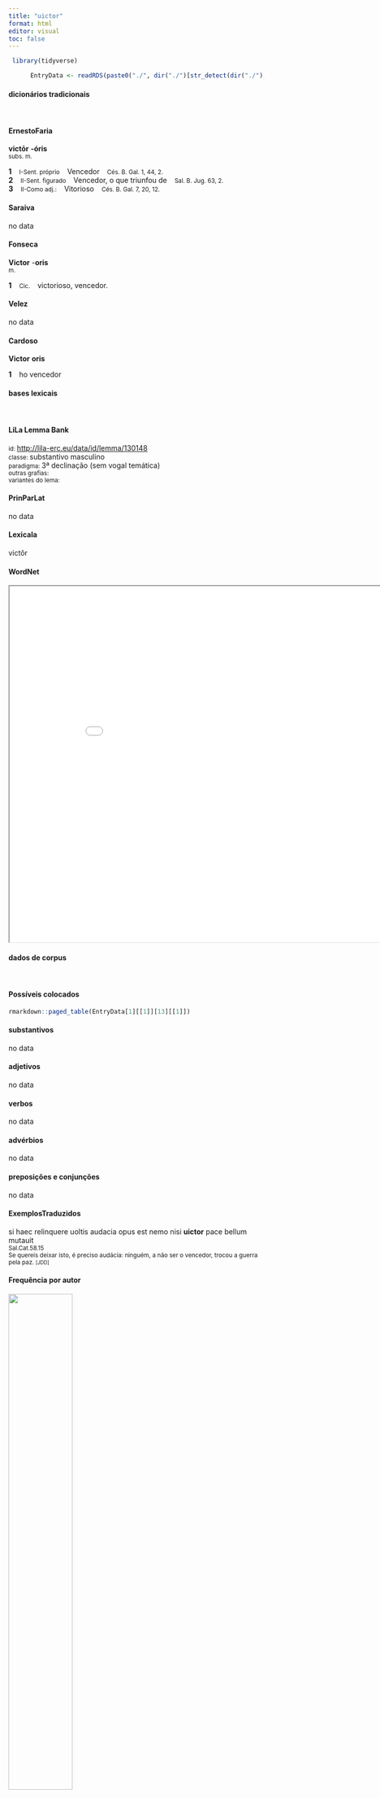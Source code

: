 ```yaml
---
title: "uictor"
format: html
editor: visual
toc: false
---
```



```r
 library(tidyverse) 

      EntryData <- readRDS(paste0("./", dir("./")[str_detect(dir("./"), "_xx117-105-99-116-111-114xx_.rds")]))

```


#### dicionários tradicionais

&emsp;




::: panel-tabset

#### ErnestoFaria

<b>victōr</b> <b>-óris</b> <br> <small>subs. m.</small> <br> <small></small>   <p> <b>1</b> &ensp; <small>I-Sent. próprio</small> &ensp; Vencedor &ensp; <small>Cés. B. Gal. 1, 44, 2.</small> <br> <b>2</b> &ensp; <small>II-Sent. figurado</small> &ensp; Vencedor, o que triunfou de &ensp; <small>Sal. B. Jug. 63, 2.</small> <br> <b>3</b> &ensp; <small>II-Como adj.:</small> &ensp; Vitorioso &ensp; <small>Cés. B. Gal. 7, 20, 12.</small> </p>




#### Saraiva

no data




#### Fonseca

<b>Victor</b> -<b>oris</b> <br> <small>m.</small>   <p> <b>1</b> &ensp; <small>Cic.</small> &ensp; victorioso, vencedor. </p>




#### Velez

no data




#### Cardoso

<b>Victor</b> <b>oris</b>   <p> <b>1</b> &ensp; ho vencedor </p>


:::



#### bases lexicais

&emsp;






::: panel-tabset

#### LiLa Lemma Bank

<small> id: </small> <a href=' http://lila-erc.eu/data/id/lemma/130148 ' target="_blank"> http://lila-erc.eu/data/id/lemma/130148 </a> <br>
<small> classe: </small> substantivo masculino   <br>
<small> paradigma: </small> 3ª declinação (sem vogal temática) <br>
<small> outras grafias: </small>  <br>
<small> variantes do lema: </small>  <br>





#### PrinParLat

no data




#### Lexicala

victŏr




#### WordNet

<iframe width='900' height='700' src='Media/Tree__xx117-105-99-116-111-114xx__sem_type_lexemes_pt.html'>

</iframe>


:::



#### dados de corpus

&emsp;




::: panel-tabset

#### Possíveis colocados

```r

rmarkdown::paged_table(EntryData[1][[1]][13][[1]])

```


#### substantivos

no data




#### adjetivos

no data




#### verbos

no data




#### advérbios

no data




#### preposições e conjunções

no data


:::



::: panel-tabset

#### ExemplosTraduzidos

<p> si haec relinquere uoltis audacia opus est nemo nisi <b>uictor</b> pace bellum mutauit <br> <small> Sal.Cat.58.15 <br> Se quereis deixar isto, é preciso audácia: ninguém, a não ser o vencedor, trocou a guerra pela paz. <small> [JDD] </small> </small> </p>





#### Frequência por autor

![](./Media/barchart__xx117-105-99-116-111-114xx__lemma_BY_author_Frequencies.webp){width=50% fig-alt='This charts plots the frequency of lemma by author_Frequencies. The Suetonius subcorpus registers the highest normalized frequency, with the value of 11.03 and an absolute frequency of 1. The Sallustius subcorpus follows, with a normalized frequency of 6.49 and an absolute frequency of 7. the subcorpus with the least normalized frequency is Ovidius with the normalized value of 0 and an absolute freqeuncy of 0. here are all the values: subcorpus: Caesar ; normalized frequency: 6 ; absolute frequency: 2.26603217765692. subcorpus: Cicero ; normalized frequency: 27 ; absolute frequency: 1.68199147790985. subcorpus: Horatius ; normalized frequency: 2 ; absolute frequency: 1.77604120415594. subcorpus: Ovidius ; normalized frequency: 0 ; absolute frequency: 0. subcorpus: Phaedrus ; normalized frequency: 2 ; absolute frequency: 3.0362835888872. subcorpus: Sallustius ; normalized frequency: 7 ; absolute frequency: 6.49290418328541. subcorpus: Seneca ; normalized frequency: 17 ; absolute frequency: 3.17276646572479. subcorpus: Suetonius ; normalized frequency: 1 ; absolute frequency: 11.0253583241455. subcorpus: Tacitus ; normalized frequency: 0 ; absolute frequency: 0. subcorpus: Vergilius ; normalized frequency: 2 ; absolute frequency: 3.86100386100386. subcorpus: Hieronymus ; normalized frequency: 0 ; absolute frequency: 0'}




#### Frequência por gênero

![](./Media/barchart__xx117-105-99-116-111-114xx__lemma_BY_genre_Frequencies.webp){width=50% fig-alt='This charts plots the frequency of lemma by genre_Frequencies. The Poesia.trágica subcorpus registers the highest normalized frequency, with the value of 9.56 and an absolute frequency of 11. The Poesia.trágica subcorpus follows, with a normalized frequency of 9.56 and an absolute frequency of 11. the subcorpus with the least normalized frequency is Prosa.ficcional with the normalized value of 0 and an absolute freqeuncy of 0. here are all the values: subcorpus: Prosa.histórica ; normalized frequency: 14 ; absolute frequency: 3.40806738236082. subcorpus: Prosa.filosófica ; normalized frequency: 7 ; absolute frequency: 1.15319352234724. subcorpus: Prosa.oratória ; normalized frequency: 25 ; absolute frequency: 2.40031492131768. subcorpus: Prosa.epistolográfica ; normalized frequency: 1 ; absolute frequency: 0.264977874347492. subcorpus: Poesia.lírica ; normalized frequency: 2 ; absolute frequency: 1.68251030537562. subcorpus: Poesia.didática ; normalized frequency: 2 ; absolute frequency: 1.69649673424379. subcorpus: Poesia.trágica ; normalized frequency: 11 ; absolute frequency: 9.55524669909659. subcorpus: Poesia.épica ; normalized frequency: 2 ; absolute frequency: 3.86100386100386. subcorpus: Prosa.ficcional ; normalized frequency: 0 ; absolute frequency: 0'}




#### Frequência por século

![](./Media/barchart__xx117-105-99-116-111-114xx__lemma_BY_period_Frequencies.webp){width=50% fig-alt='This charts plots the frequency of lemma by period_Frequencies. The I.d.C. subcorpus registers the highest normalized frequency, with the value of 2.91 and an absolute frequency of 19. The I.d.C. subcorpus follows, with a normalized frequency of 2.91 and an absolute frequency of 19. the subcorpus with the least normalized frequency is IV.d.C. with the normalized value of 0 and an absolute freqeuncy of 0. here are all the values: subcorpus: I.a.C. ; normalized frequency: 44 ; absolute frequency: 2.04794042355132. subcorpus: I.d.C. ; normalized frequency: 19 ; absolute frequency: 2.90653204834022. subcorpus: II.d.C. ; normalized frequency: 1 ; absolute frequency: 2.61780104712042. subcorpus: IV.d.C. ; normalized frequency: 0 ; absolute frequency: 0'}


:::

